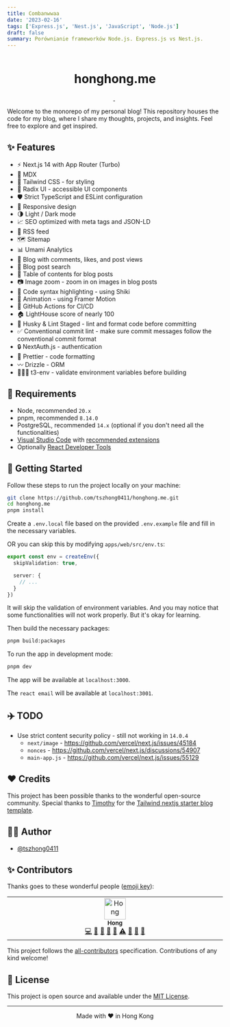 ```yaml
---
title: Combanwwaa
date: '2023-02-16'
tags: ['Express.js', 'Nest.js', 'JavaScript', 'Node.js']
draft: false
summary: Porównianie frameworków Node.js. Express.js vs Nest.js.
---
```

<p align="center">
  <img alt="" src="https://honghong.me/images/projects/blog/cover.png" />
</p>

<h1 align="center">
  honghong.me
</h1>

<p align="center">
  <a aria-label="Framework" href="https://nextjs.org">
    <img alt="" src="https://img.shields.io/badge/Next.js-000000.svg?style=for-the-badge&logo=Next.js&labelColor=000" />
  </a>
  <img alt="" src="https://img.shields.io/github/languages/top/tszhong0411/honghong.me?style=for-the-badge&labelColor=000" />
  <a aria-label="License" href="https://github.com/tszhong0411/honghong.me/blob/main/LICENSE">
    <img alt="" src="https://img.shields.io/github/license/tszhong0411/honghong.me?style=for-the-badge&labelColor=000" />
  </a>
</p>

Welcome to the monorepo of my personal blog! This repository houses the code for my blog, where I share my thoughts, projects, and insights. Feel free to explore and get inspired.

## ✨ Features

- ⚡️ Next.js 14 with App Router (Turbo)
- 📝 MDX
- 🎨 Tailwind CSS - for styling
- 🌈 Radix UI - accessible UI components
- 🛡 Strict TypeScript and ESLint configuration
- 📱 Responsive design
- 🌗 Light / Dark mode
- 📈 SEO optimized with meta tags and JSON-LD
- 📰 RSS feed
- 🗺 Sitemap
- 📊 Umami Analytics
- 📝 Blog with comments, likes, and post views
- 🔎 Blog post search
- 📖 Table of contents for blog posts
- 📷 Image zoom - zoom in on images in blog posts
- 📝 Code syntax highlighting - using Shiki
- 🎨 Animation - using Framer Motion
- 🤖 GitHub Actions for CI/CD
- 🏠 LightHouse score of nearly 100
- 🔨 Husky & Lint Staged - lint and format code before committing
- ✅ Conventional commit lint - make sure commit messages follow the conventional commit format
- 🔒 NextAuth.js - authentication
- 💄 Prettier - code formatting
- 〰️ Drizzle - ORM
- 👷🏻‍♂️ t3-env - validate environment variables before building

## 🔨 Requirements

- Node, recommended `20.x`
- pnpm, recommended `8.14.0`
- PostgreSQL, recommended `14.x` (optional if you don't need all the functionalities)
- [Visual Studio Code](https://code.visualstudio.com/) with [recommended extensions](.vscode/extensions.json)
- Optionally [React Developer Tools](https://chrome.google.com/webstore/detail/react-developer-tools/fmkadmapgofadopljbjfkapdkoienihi?hl=en)

## 👋 Getting Started

Follow these steps to run the project locally on your machine:

```bash
git clone https://github.com/tszhong0411/honghong.me.git
cd honghong.me
pnpm install
```

Create a `.env.local` file based on the provided `.env.example` file and fill in the necessary variables.

OR you can skip this by modifying `apps/web/src/env.ts`:

```ts
export const env = createEnv({
  skipValidation: true,

  server: {
    // ...
  }
})
```

It will skip the validation of environment variables. And you may notice that some functionalities will not work properly. But it's okay for learning.

Then build the necessary packages:

```bash
pnpm build:packages
```

To run the app in development mode:

```bash
pnpm dev
```

The app will be available at `localhost:3000`.

The `react email` will be available at `localhost:3001`.

## ✈️ TODO

- Use strict content security policy - still not working in `14.0.4`
  - `next/image` - https://github.com/vercel/next.js/issues/45184
  - `nonces` - https://github.com/vercel/next.js/discussions/54907
  - `main-app.js` - https://github.com/vercel/next.js/issues/55129

## ❤️ Credits

This project has been possible thanks to the wonderful open-source community. Special thanks to [Timothy](https://www.timlrx.com/) for the [Tailwind nextjs starter blog template](https://github.com/timlrx/tailwind-nextjs-starter-blog).

## ✍🏻 Author

- [@tszhong0411](https://github.com/tszhong0411)

## ✨ Contributors

Thanks goes to these wonderful people ([emoji key](https://allcontributors.org/docs/en/emoji-key)):

<table>
  <tbody>
    <tr>
      <td align="center" valign="top" width="14.28%"><a href="https://honghong.me/"><img src="https://avatars.githubusercontent.com/u/75498339?v=4?s=50" width="50px;" alt="Hong"/><br /><sub><b>Hong</b></sub></a><br /><a href="https://github.com/tszhong0411/honghong.me/commits?author=tszhong0411" title="Code">💻</a> <a href="https://github.com/tszhong0411/honghong.me/commits?author=tszhong0411" title="Documentation">📖</a> <a href="#design-tszhong0411" title="Design">🎨</a> <a href="#ideas-tszhong0411" title="Ideas, Planning, & Feedback">🤔</a> <a href="#maintenance-tszhong0411" title="Maintenance">🚧</a> <a href="https://github.com/tszhong0411/honghong.me/commits?author=tszhong0411" title="Tests">⚠️</a> <a href="https://github.com/tszhong0411/honghong.me/issues?q=author%3Atszhong0411" title="Bug reports">🐛</a> <a href="#question-tszhong0411" title="Answering Questions">💬</a> <a href="https://github.com/tszhong0411/honghong.me/pulls?q=is%3Apr+reviewed-by%3Atszhong0411" title="Reviewed Pull Requests">👀</a></td>
    </tr>
  </tbody>
</table>


This project follows the [all-contributors](https://github.com/all-contributors/all-contributors) specification. Contributions of any kind welcome!

## 🪪 License

This project is open source and available under the [MIT License](LICENSE).

<hr />

<div align="center">
    Made with ❤️ in Hong Kong
</div>